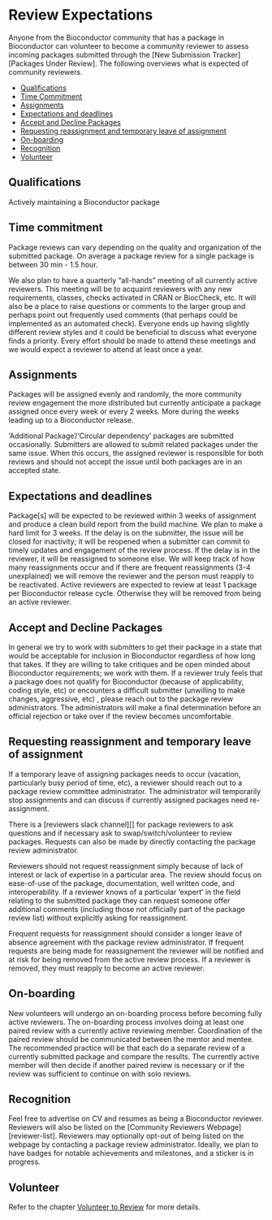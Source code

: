 # Review Expectations {#review-expectation}

Anyone from the Bioconductor community that has a package in Bioconductor can
volunteer to become a community reviewer to assess incoming packages submitted
through the [New Submission Tracker][Packages Under Review]. The following
overviews what is expected of community reviewers.

- [Qualifications](#review-qualifications)
- [Time Commitment](#review-time-commitment)
- [Assignments](#review-assignments)
- [Expectations and deadlines](#review-expectations-and-deadlines)
- [Accept and Decline Packages](#acceptdecline)
- [Requesting reassignment and temporary leave of assignment](#review-reassignment-and-temporary-leave)
- [On-boarding](#review-onboarding)
- [Recognition](#review-recognition)
- [Volunteer](#review-volunteer)

## Qualifications {.unnumbered #review-qualifications}

Actively maintaining a Bioconductor package 


## Time commitment {.unnumbered #review-time-commitment}

Package reviews can vary depending on the quality and organization of the
submitted package. On average a package review for a single package is between
30 min - 1.5 hour.

We also plan to have a quarterly “all-hands” meeting of all currently active
reviewers.  This meeting will be to acquaint reviewers with any new
requirements, classes, checks activated in CRAN or BiocCheck, etc. It will also
be a place to raise questions or comments to the larger group and perhaps point
out frequently used comments (that perhaps could be implemented as an automated
check).  Everyone ends up having slightly different review styles and it could
be beneficial to discuss what everyone finds a priority. Every effort should be
made to attend these meetings and we would expect a reviewer to attend at least
once a year.


## Assignments {.unnumbered #review-assignments}

Packages will be assigned evenly and randomly, the more community review
engagement the more distributed but currently anticipate a package assigned once
every week or every 2 weeks. More during the weeks leading up to a Bioconductor
release.

'Additional Package'/'Circular dependency' packages are submitted occasionally.
Submitters are allowed to submit related packages under the same issue. When
this occurs, the assigned reviewer is responsible for both reviews and should
not accept the issue until both packages are in an accepted state.


## Expectations and deadlines {.unnumbered #review-expectations-and-deadlines}

Package[s] will be expected to be reviewed within 3 weeks of assignment and
produce a clean build report from the build machine.  We plan to make a hard
limit for 3 weeks. If the delay is on the submitter, the issue will be closed
for inactivity; it will be reopened when a submitter can commit to timely
updates and engagement of the review process.  If the delay is in the reviewer,
it will be reassigned to someone else.  We will keep track of how many
reassignments occur and if there are frequent reassignments (3-4 unexplained) we
will remove the reviewer and the person must reapply to be
reactivated. Active reviewers are expected to review at least 1 package per
Bioconductor release cycle. Otherwise they will be removed from being an active
reviewer.

## Accept and Decline Packages {.unnumbered #acceptdecline}

In general we try to work with submitters to get their package in a
state that would be acceptable for inclusion in Bioconductor regardless of how
long that takes. If they are willing to take critiques and be open minded about
Bioconductor requirements; we work with them. If a reviewer truly feels that a
package does not qualify for Bioconductor (because of applicability, coding
style, etc) or encounters a difficult submitter (unwilling to make changes,
aggressive, etc) , please reach out to the package review administrators. The
administrators will make a final determination before an official rejection or
take over if the review becomes uncomfortable.  



## Requesting reassignment and temporary leave of assignment {.unnumbered #review-reassignment-and-temporary-leave}

If a temporary leave of assigning packages needs to occur (vacation,
particularly busy period of time, etc), a reviewer should reach out to a
package review committee administrator. The administrator will temporarily stop
assignments and can discuss if currently assigned packages need re-assignment.

There is a [reviewers slack channel][] for package reviewers to ask questions and if necessary
ask to swap/switch/volunteer to review packages. Requests can also be made by
directly contacting the package review administrator.

Reviewers should not request reassignment simply because of lack of interest or
lack of expertise in a particular area. The review should focus on ease-of-use
of the package, documentation, well written code, and interoperability. If a
reviewer knows of a particular ‘expert’ in the field relating to the submitted
package they can request someone offer additional comments (including those not
officially part of the package review list) without explicitly asking for
reassignment.

Frequent requests for reassignment should consider a longer leave of absence
agreement with the package review administrator. If frequent requests are being
made for reassignement the reviewer will be notified and at risk for being
removed from the active review process. If a reviewer is removed, they must
reapply to become an active reviewer.

## On-boarding {.unnumbered #review-onboarding}

New volunteers will undergo an on-boarding process before becoming fully active
reviewers. The on-boarding process involves doing at least one paired review
with a currently active reviewing member. Coordination of the paired review
should be communicated between the mentor and mentee. The recommended practice
will be that each do a separate review of a currently submitted package and
compare the results. The currently active member will then decide if another
paired review is necessary or if the review was sufficient to continue on with
solo reviews.


## Recognition {.unnumbered #review-recognition}

Feel free to advertise on CV and resumes as being a Bioconductor reviewer.
Reviewers will also be listed on the [Community Reviewers Webpage][reviewer-list]. Reviewers
may optionally opt-out of being listed on the webpage by contacting a package
review administrator. Ideally, we plan to have badges for notable achievements
and milestones, and a sticker is in progress.


## Volunteer {.unnumbered #review-volunteer}

Refer to the chapter [Volunteer to Review](#review-volunteer-chapter) for more details.
